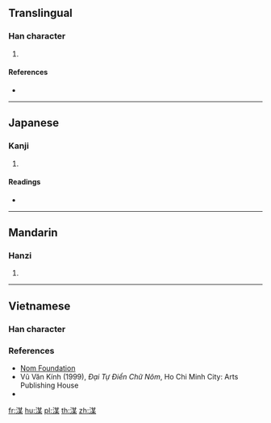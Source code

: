 {{character info/new}}
==Translingual==

===Han character===
{{Han char|rn=85|rad=水|as=09|sn=12|four=|canj=ETMD|ids=⿰氵某}}

# {{defn|Han|sort=水09}}

====References====
* {{Han ref|kx=0636.150|dkj=17815|dj=1043.180|hdz=31667.050|uh=6E48|ud=28232}}

----

==Japanese==

===Kanji===
{{ja-kanji|grade=|rs=水09}}

# {{defn|lang=ja|sort=水09}}

====Readings====
* {{ja-readings|on=[[ばい]] (bai), [[め]] (me)|kun=[[やぶる]] (yaburu)}}

----

==Mandarin==

===Hanzi===
{{cmn-hanzi|pin=[[méi]] ([[mei2]])|wg=mei<sup>2</sup>}}

# {{defn|lang=cmn|sort=水09}}

----

==Vietnamese==
===Han character===
{{vi-readings|rs=水09| hanviet = mủ}}

===References===
*[http://nomfoundation.org/common/nom_details.php?codepoint=6e48 Nom Foundation]
* Vũ Văn Kính (1999), ''Đại Tự Điển Chữ Nôm'', Ho Chi Minh City: Arts Publishing House
* {{R:WinVNKey:Lê Sơn Thanh}}

[[fr:湈]]
[[hu:湈]]
[[pl:湈]]
[[th:湈]]
[[zh:湈]]